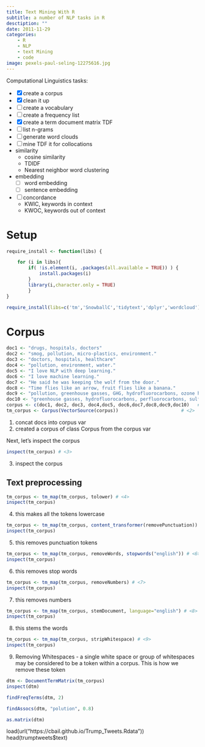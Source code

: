 ```yaml
---
title: Text Mining With R
subtitle: a number of NLP tasks in R
desctiption: ""
date: 2011-11-29
categories:
    - R
    - NLP
    - text Mining
    - code
image: pexels-paul-seling-12275616.jpg
---
```


Computational Linguistics tasks:

-   [x] create a corpus
-   [x] clean it up
-   [ ] create a vocabulary
-   [ ] create a frequency list
-   [x] create a term document matrix TDF
-   [ ] list n-grams
-   [ ] generate word clouds
-   [ ] mine TDF it for collocations
-   similarity
    -   cosine similarity
    -   TDIDF
    -   Nearest neighbor word clustering
-   embedding
    -   [ ] word embedding
    -   [ ] sentence embedding
-   [ ] concordance
    -   KWIC, keywords in context
    -   KWOC, keywords out of context

# Setup

```r
require_install <- function(libs) {

    for (i in libs){
        if( !is.element(i, .packages(all.available = TRUE)) ) {
            install.packages(i)
        }
        library(i,character.only = TRUE)
        }
}

require_install(libs=c('tm','SnowballC','tidytext','dplyr','wordcloud'))
```

# Corpus

```r
doc1 <- "drugs, hospitals, doctors"
doc2 <- "smog, pollution, micro-plastics, environment."
doc3 <- "doctors, hospitals, healthcare"
doc4 <- "pollution, environment, water."
doc5 <- "I love NLP with deep learning."
doc6 <- "I love machine learning."
doc7 <- "He said he was keeping the wolf from the door."
doc8 <- "Time flies like an arrow, fruit flies like a banana."
doc9 <- "pollution, greenhouse gasses, GHG, hydrofluorocarbons, ozone hole, global warming. Montreal Protocol."
doc10 <- "greenhouse gasses, hydrofluorocarbons, perfluorocarbons, sulfur hexafluoride, carbon dioxide, carbon monoxide, CO2, hydrofluorocarbons, methane, nitrous oxide."
corpus <- c(doc1, doc2, doc3, doc4,doc5, doc6,doc7,doc8,doc9,doc10)   # <1>
tm_corpus <- Corpus(VectorSource(corpus))                       # <2>
```

1.  concat docs into corpus var
2.  created a corpus of class Corpus from the corpus var

Next, let's inspect the corpus

```r
inspect(tm_corpus) # <3>

```

3.  inspect the corpus

## Text preprocessing

```r
tm_corpus <- tm_map(tm_corpus, tolower) # <4>
inspect(tm_corpus)
```

4.  this makes all the tokens lowercase

```r
tm_corpus <- tm_map(tm_corpus, content_transformer(removePunctuation)) # <5>
inspect(tm_corpus)

```

5.  this removes punctuation tokens

```r
tm_corpus <- tm_map(tm_corpus, removeWords, stopwords("english")) # <6>
inspect(tm_corpus)

```

6.  this removes stop words

```r
tm_corpus <- tm_map(tm_corpus, removeNumbers) # <7>
inspect(tm_corpus)
```

7.  this removes numbers

```r
tm_corpus <- tm_map(tm_corpus, stemDocument, language="english") # <8>
inspect(tm_corpus)
```

8.  this stems the words

```r
tm_corpus <- tm_map(tm_corpus, stripWhitespace) # <9>
inspect(tm_corpus)
```

9.  Removing Whitespaces - a single white space or group of whitespaces may be considered to be a token within a corpus. This is how we remove these token

```r
dtm <- DocumentTermMatrix(tm_corpus)
inspect(dtm)
```

```r
findFreqTerms(dtm, 2)
```

```r
findAssocs(dtm, "polution", 0.8)
```

```r
as.matrix(dtm)
```

load(url("https://cbail.github.io/Trump_Tweets.Rdata")) head(trumptweets\$text)
